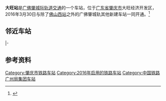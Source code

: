 {{Infobox China railway station
|车站名称=大旺站
|图片=CR GZ Dawang Sta building.jpg
|图片介绍=
|其他名称=
|车站拼音=Dawang
|英文名称=Dawang Railway Station
|车站代码=24558
|电报码 = WWQ
|拼音码 = DWA
|车站类型=城际客运站
|技术性质=
|业务性质=客运站
|始建时间=
|开通运营=2016年3月30日
|车站位置=[[广东省|广东省]][[肇庆市|肇庆市]][[大旺高新区|大旺高新区]][[二广高速|大旺经济开发区]]北江特大桥与迎宾大道交汇处东南角
|坐标={{coord|23|15|22.96|N|112|48|25.63|E|display=inline,title}}
|归属=[[广州铁路集团|广州铁路集团]]
|线路=[[广佛肇城际轨道交通|广佛肇城际轨道交通]]
|车站等级=未定等
|使用状态=使用中
|股道数目=2
|正线=2
|到发线=2
|其它线=
|月台数目=2
|侧式站台=2
|岛式站台=0
|站台面=
|网站=
|站线配置图=
}}
'''大旺站'''是[[广佛肇城际轨道交通|广佛肇城际轨道交通]]的一个车站，位于[[广东省|广东省]][[肇庆市|肇庆市]]大旺经济开发区，2016年3月30日与除了[[佛山西站|佛山西站]]之外的广佛肇城轨其他新建车站一同开通。<ref>{{cite news|url=http://economy.southcn.com/e/2016-03/30/content_145040460.htm|title=广佛肇城轨今日开通！广州佛山肇庆都有什么好玩的（攻略）|date=2016-03-30|publisher=南方网|accessdate=2016-03-30|archive-date=2016-04-12|archive-url=https://web.archive.org/web/20160412155309/http://economy.southcn.com/e/2016-03/30/content_145040460.htm|dead-url=no}}</ref>

== 邻近车站 ==
{{Start rail box|[[中国铁路|中国铁路]]}}
{{s-inop|[[云东海站|云东海站]]|[[广州站|广州站]]方向}}
{{s-line|[[广佛肇城际轨道交通|广佛肇城际轨道交通]]}}
{{s-inop|[[鼎湖东站|鼎湖东站]]|[[肇庆站|肇庆站]]方向}}
|-
{{end box}}

== 参考资料 ==
<references />
{{广佛肇城际轨道交通}}
{{肇庆铁路}}
[[Category:肇庆市铁路车站|Category:肇庆市铁路车站]]
[[Category:2016年启用的铁路车站|Category:2016年启用的铁路车站]]
[[Category:中国铁路广州局集团车站|Category:中国铁路广州局集团车站]]